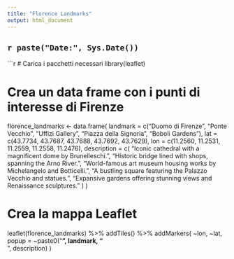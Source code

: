 ```yaml
---
title: "Florence Landmarks"
output: html_document
---
```


## `r paste("Date:", Sys.Date())`

```r
# Carica i pacchetti necessari
library(leaflet)

# Crea un data frame con i punti di interesse di Firenze
florence_landmarks <- data.frame(
  landmark = c("Duomo di Firenze", "Ponte Vecchio", "Uffizi Gallery", "Piazza della Signoria", "Boboli Gardens"),
  lat = c(43.7734, 43.7687, 43.7688, 43.7692, 43.7629),
  lon = c(11.2560, 11.2531, 11.2559, 11.2558, 11.2476),
  description = c(
    "Iconic cathedral with a magnificent dome by Brunelleschi.",
    "Historic bridge lined with shops, spanning the Arno River.",
    "World-famous art museum housing works by Michelangelo and Botticelli.",
    "A bustling square featuring the Palazzo Vecchio and statues.",
    "Expansive gardens offering stunning views and Renaissance sculptures."
  )
)

# Crea la mappa Leaflet
leaflet(florence_landmarks) %>%
  addTiles() %>%
  addMarkers(
    ~lon, ~lat, 
    popup = ~paste0("<b>", landmark, "</b><br>", description)
  )
